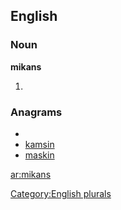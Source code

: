 
==English==

===Noun===
'''mikans'''

# {{plural of|[[mikan]]}}

===Anagrams===
* {{alphagram|aikmns}}
* [[kamsin#English|kamsin]]
* [[maskin#English|maskin]]

[[Category:English plurals]]

[[ar:mikans]]